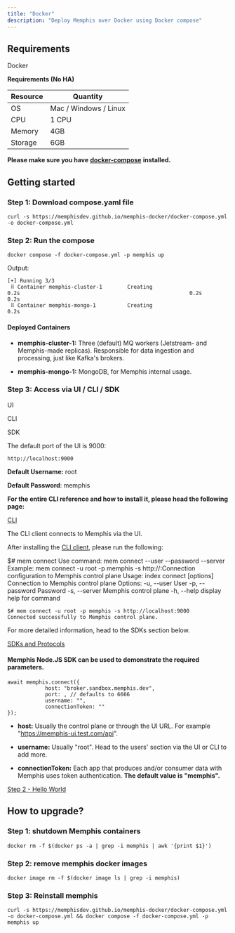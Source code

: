 ```yaml
---
title: "Docker"
description: "Deploy Memphis over Docker using Docker compose"
---
```


## Requirements

Docker

**Requirements (No HA)**

| Resource | Quantity              |
| -------- | --------------------- |
| OS       | Mac / Windows / Linux |
| CPU      | 1 CPU                 |
| Memory   | 4GB                   |
| Storage  | 6GB                   |

**Please make sure you have** [**docker-compose**](https://docs.docker.com/compose/) **installed.**

## Getting started

### Step 1: Download compose.yaml file

```
curl -s https://memphisdev.github.io/memphis-docker/docker-compose.yml -o docker-compose.yml
```

### Step 2: Run the compose

```
docker compose -f docker-compose.yml -p memphis up
```

Output:

```
[+] Running 3/3
 ⠿ Container memphis-cluster-1        Creating                                                      0.2s                                                      0.2s                                                  0.2s
 ⠿ Container memphis-mongo-1          Creating                                                      0.2s
```

#### Deployed Containers

* **memphis-cluster-1:** Three (default) MQ workers (Jetstream- and Memphis-made replicas). Responsible for data ingestion and processing, just like Kafka's brokers.

* **memphis-mongo-1:** MongoDB, for Memphis internal usage.

### Step 3: Access via UI / CLI / SDK

UI

CLI

SDK

The default port of the UI is 9000:

```
http://localhost:9000
```

**Default Username:** root

**Default Password**: memphis

**For the entire CLI reference and how to install it, please head the following page:**

[CLI](/memphis/cli)


The CLI client connects to Memphis via the UI.

After installing the [CLI client](/memphis/cli), please run the following:

$# mem connect  Use command: mem connect --user  \--password  \--server  Example: mem connect -u root -p memphis -s http://:Connection configuration to Memphis control plane Usage: index connect  \[options\]  Connection to Memphis control plane  Options: -u, --user  User -p, --password  Password -s, --server  Memphis control plane -h, --help display help for command


```
$# mem connect -u root -p memphis -s http://localhost:9000
Connected successfully to Memphis control plane.
```

For more detailed information, head to the SDKs section below.

[SDKs and Protocols](/memphis/sdks-and-protocols)

#### 

#### Memphis Node.JS SDK can be used to demonstrate the required parameters.

```
await memphis.connect({
            host: "broker.sandbox.memphis.dev",
            port: , // defaults to 6666
            username: "",
            connectionToken: ""
});
```

* **host:** Usually the control plane or through the UI URL. For example "https://memphis-ui.test.com/api".

* **username:** Usually "root". Head to the users' section via the UI or CLI to add more.

* **connectionToken:** Each app that produces and/or consumer data with Memphis uses token authentication. **The default value is "memphis".**

[Step 2 - Hello World](/memphis/getting-started/2-hello-world)

## How to upgrade?

### Step 1: shutdown Memphis containers

```
docker rm -f $(docker ps -a | grep -i memphis | awk '{print $1}')
```

### Step 2: remove memphis docker images

```
docker image rm -f $(docker image ls | grep -i memphis)
```

### Step 3: Reinstall memphis

```
curl -s https://memphisdev.github.io/memphis-docker/docker-compose.yml -o docker-compose.yml && docker compose -f docker-compose.yml -p memphis up
```